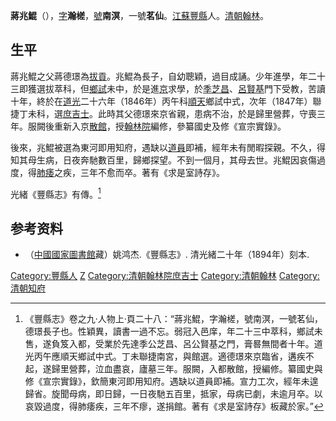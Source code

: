 '''蔣兆鯤'''（{{bd|？||？||catIdx=J蒋}}），[[表字|字]]'''瀚槎'''，[[號|號]]'''南溟'''，一號'''茗仙'''。[[江蘇|江蘇]][[豐縣|豐縣]]人。[[清朝|清朝]][[翰林|翰林]]。

==生平==
蔣兆鯤之父蔣德璟為[[拔貢|拔貢]]。兆鯤為長子，自幼聰穎，過目成誦。少年進學，年二十三即獲選拔萃科，但[[鄉試|鄉試]]未中，於是進[[京師|京]]求學，於[[季芝昌|季芝昌]]、[[呂賢基|呂賢基]]門下受教，苦讀十年，終於在[[道光|道光]]二十六年（1846年）丙午科[[順天|順天]]鄉試中式，次年（1847年）聯捷丁未科，選[[庶吉士|庶吉士]]。此時其父德璟來京省親，患病不治，於是歸里營葬，守喪三年。服闕後重新入京[[散館|散館]]，授[[翰林院|翰林院]]編修，參纂國史及修《宣宗實錄》。

後來，兆鯤被選為東河即用知府，遇缺以[[道員|道員]]即補，經年未有閒暇探親。不久，得知其母生病，日夜奔馳數百里，歸鄉探望。不到一個月，其母去世。兆鯤因哀傷過度，得[[肺痿|肺痿]]之疾，三年不愈而卒。著有《求是室詩存》。

光緒《豐縣志》有傳。<ref>《豐縣志》卷之九·人物上·頁二十八：“蔣兆鯤，字瀚槎，號南溟，一號茗仙，德璟長子也。性穎異，讀書一過不忘。弱冠入邑庠，年二十三中萃科，鄉試未售，遂負笈入都，受業於先達季公芝昌、呂公賢基之門，膏晷無間者十年。道光丙午應順天鄉試中式。丁未聯捷南宮，與館選。適德璟來京臨省，遘疾不起，遂歸里營葬，泣血盡哀，廬墓三年。服闕，入都散館，授編修。纂國史與修《宣宗實錄》，欽簡東河即用知府。遇缺以道員即補。宣力工次，經年未遑歸省。旋聞母病，即日歸，一日夜馳五百里，抵家，母病已劇，未逾月卒。以哀毀過度，得肺痿疾，三年不瘳，遂捐館。著有《求是室詩存》板藏於家。”</ref>

== 参考资料 ==
{{reflist}}

*（[[中國國家圖書館|中國國家圖書館]]藏）姚鸿杰.《豐縣志》. 清光緒二十年（1894年）刻本.

{{道光二十七年丁未科殿試金榜}}

{{Authority control}}

{{DEFAULTSORT:Jiang蔣}}
[[Category:豐縣人|Category:豐縣人]]
[[Category:蔣姓|Z]]
[[Category:清朝翰林院庶吉士|Category:清朝翰林院庶吉士]]
[[Category:清朝翰林|Category:清朝翰林]]
[[Category:清朝知府|Category:清朝知府]]